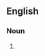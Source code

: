 {{also|précipitations}}

==English==

===Noun===
{{head|en|noun plural form}}

# {{plural of|precipitation|lang=en}}